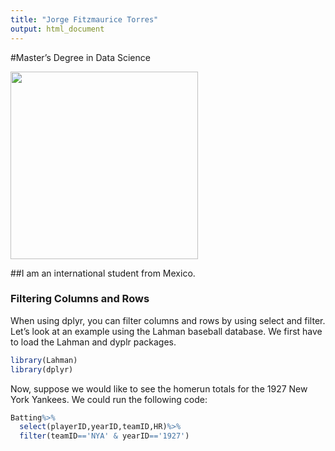 ```yaml
---
title: "Jorge Fitzmaurice Torres"
output: html_document
---
```

#Master's Degree in Data Science

<img src="2C7A0180.jpg" width="300">

##I am an international student from Mexico.

### Filtering Columns and Rows

When using dplyr, you can filter columns and rows by using select and filter. Let's look at an example using the Lahman baseball database. We first have to load the Lahman and dyplr packages.

```r
library(Lahman)
library(dplyr)
```

Now, suppose we would like to see the homerun totals for the 1927 New York Yankees. We could run the following code:

```r
Batting%>%
  select(playerID,yearID,teamID,HR)%>%
  filter(teamID=='NYA' & yearID=='1927')
```


